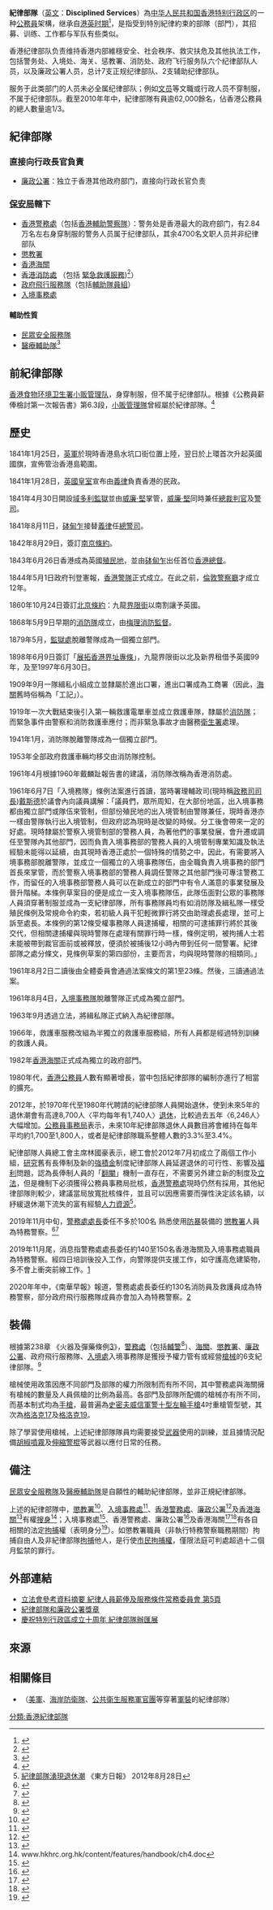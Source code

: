 '''紀律部隊'''（[[英文|英文]]：'''Disciplined Services'''）為[[香港|中华人民共和国香港特别行政区]]的一种[[香港公務員|公務員]]架構，继承自[[英屬香港|港英时期]]<ref name="英軍來港教步操">{{cite news |title=警隊邀英軍來港教步操　網站冷處理FB無發相　指無計劃請解放軍 |url=https://www.thestandnews.com/politics/%E8%AD%A6%E9%9A%8A%E9%82%80%E8%8B%B1%E8%BB%8D%E4%BE%86%E6%B8%AF%E6%95%99%E6%AD%A5%E6%93%8D-%E5%86%B7%E8%99%95%E7%90%86%E7%B6%B2%E7%AB%99fb%E7%84%A1%E7%99%BC%E7%9B%B8-%E6%8C%87%E7%84%A1%E8%A8%88%E5%8A%83%E8%AB%8B%E8%A7%A3%E6%94%BE%E8%BB%8D/ |accessdate=2021-03-11 |work=立場新聞 |date=2016-12-29 |archive-date=2021-03-13 |archive-url=https://web.archive.org/web/20210313175643/https://www.thestandnews.com/politics/%E8%AD%A6%E9%9A%8A%E9%82%80%E8%8B%B1%E8%BB%8D%E4%BE%86%E6%B8%AF%E6%95%99%E6%AD%A5%E6%93%8D-%E5%86%B7%E8%99%95%E7%90%86%E7%B6%B2%E7%AB%99fb%E7%84%A1%E7%99%BC%E7%9B%B8-%E6%8C%87%E7%84%A1%E8%A8%88%E5%8A%83%E8%AB%8B%E8%A7%A3%E6%94%BE%E8%BB%8D/ |dead-url=no }}</ref>，是指受到特別紀律約束的部隊（部門），其招募、训练、工作都与军队有些类似。

香港纪律部队负责维持香港内部維穩安全、社会秩序、救灾扶危及其他执法工作，包括警务处、入境处、海关、惩教署、消防处、政府飞行服务队六个纪律部队人员，以及廉政公署人员，总计7支正规纪律部队、2支辅助纪律部队。

服务于此类部门的人员未必全属纪律部队；例如[[文员|文员]]等文職或行政人员不穿制服，不属于纪律部队。截至2010年年中，紀律部隊有員逾62,000餘名，佔香港公務員的總人數量逾1/3。

==紀律部隊==

===直接向行政長官負責===
*[[廉政公署_(香港)|廉政公署]]：独立于香港其他政府部门，直接向行政长官负责

===[[保安局_(香港)|保安局]]轄下===
*[[香港警務處|香港警務處]]（包括[[香港輔助警察隊|香港輔助警察隊]]）：警务处是香港最大的政府部门，有2.84万名左右身穿制服的警务人员属于纪律部队，其余4700名文职人员并非纪律部队
*[[懲教署|懲教署]]
*[[香港海關|香港海關]]
*[[香港消防處|香港消防處]] （包括 [[緊急救護服務|緊急救護服務]])<ref>{{Cite web |url=http://www.hkfsd.gov.hk/chi/source/safety/Ambulance_Services_in_HK.pdf |title=存档副本 |accessdate=2018-07-18 |archive-date=2018-06-13 |archive-url=https://web.archive.org/web/20180613234531/http://www.hkfsd.gov.hk/chi/source/safety/Ambulance_Services_in_HK.pdf |dead-url=no }}</ref>）
*[[政府飛行服務隊|政府飛行服務隊]]（包括[[輔助隊員組|輔助隊員組]]）
*[[入境事務處|入境事務處]]
====輔助性質====
*[[民眾安全服務隊|民眾安全服務隊]]
*[[醫療輔助隊|醫療輔助隊]]<ref>{{cite web|url=http://www.csb.gov.hk/tc_chi/info/files/20091020_disciplined_chi.pdf|title=有關文職首長級職系及紀律部隊職系架構檢討的兩份報告書|publisher=|accessdate=2012-04-03|archive-date=2010-07-04|archive-url=https://web.archive.org/web/20100704212843/http://www.csb.gov.hk/tc_chi/info/files/20091020_disciplined_chi.pdf|dead-url=yes}}</ref>

==前紀律部隊==
[[食物環境衞生署|香港食物环境卫生署]][[小販管理隊|小贩管理队]]，身穿制服，但不属于纪律部队。根據《公務員薪俸檢討第一次報告書》第6.3段，[[小販管理隊|小販管理隊]]曾經屬於紀律部隊。<ref>{{Cite web |url=https://www.jsscs.gov.hk/reports/ch/02/report/r02_chi_ch06_1.pdf |title=存档副本 |accessdate=2019-03-07 |archive-date=2018-11-23 |archive-url=https://web.archive.org/web/20181123000833/https://www.jsscs.gov.hk/reports/ch/02/report/r02_chi_ch06_1.pdf |dead-url=no }}</ref>

==歷史==
1841年1月25日，[[英國軍隊|英軍]]於現時香港島水坑口街位置上陸，翌日於上環首次升起英國國旗，宣佈管治香港島範圍。

1841年1月28日，[[英國皇室|英國皇室]]宣布由[[義律|義律]]負責香港的民政。

1841年4月30日開設[[域多利監獄|域多利監獄]]並由[[威廉·堅|威廉·堅]]掌管，[[威廉·堅|威廉·堅]]同時兼任[[總裁判官|總裁判官]]及[[警司|警司]]。

1841年8月11日，[[砵甸乍|砵甸乍]]接替[[查理·义律|義律]]任[[總警司|總警司]]。

1842年8月29日，簽訂[[南京條約|南京條約]]。

1843年6月26日香港成為英國[[殖民地|殖民地]]，並由[[砵甸乍|砵甸乍]]出任首位[[香港總督|香港總督]]。

1844年5月1日政府刊登憲報，[[香港警務處|香港警隊]]正式成立。在此之前，[[倫敦警察廳|倫敦警察廳]]才成立12年。

1860年10月24日簽訂[[北京條約|北京條約]]：九龍[[界限街|界限街]]以南割讓予英國。

1868年5月9日早期的[[香港消防處|消防隊]]成立，由[[查理士·梅理|梅理]][[香港消防處#歷任首長|消防監督]]。

1879年5月，[[懲教署|監獄處]]脫離警隊成為一個獨立部門。

1898年6月9日簽訂「[[展拓香港界址專條|展拓香港界址專條]]」，九龍界限街以北及新界租借予英國99年，及至1997年6月30日。

1909年9月一隊緝私小組成立並隸屬於進出口署，進出口署成為工商署（因此，[[香港海關|海關]]舊時俗稱為「工記」）。

1919年一次大戰結束後引入第一輛救護電單車並成立救護車隊，隸屬於[[香港消防處|消防隊]]；而緊急事件由警察和消防救護車應付；而非緊急事故才由醫務[[衛生署|衛生署]]處理。

1941年1月，消防隊脫離警隊成為一個獨立部門。

1953年全部政府救護車輛均移交由消防隊控制。

1961年4月根據1960年戴麟趾報告書的建議，消防隊改稱為香港消防處。

1961年6月7日「入境務隊」條例法案進行首讀，當時署理輔政司(現時稱[[政務司司長|政務司司長]])[[戴斯德|戴斯德]]於議會內向議員講解：「議員們，眾所周知，在大部份地區，出入境事務都由獨立部門或隊伍來管制，但部份殖民地的出入境管制由警隊兼任，現時香港亦一樣由警隊執行出入境管制，但政府認為現時是改變的時候。分工後會帶來一定的好處。現時隸屬於警察入境管制部的警務人員，為著他們的事業發展，會升遷或調任至警隊內其他部門，因而負責入境事務部的警務人員的入境管制專業知識及執法經驗未能得以延續，由其現時香港正處於一個特殊的情勢之中，因此，有需要將入境事務部脫離警隊，並成立一個獨立的入境事務隊伍，由全職負責入境事務的部門首長來掌管，而於警察入境事務部的警務人員調任警隊之其他部門後可專注警務工作，而留任的入境事務部警務人員可以在新成立的部門中有令人滿意的事業發展及晉升階梯。本條例草案目的便是成立一支入境事務隊伍，此隊伍面對公眾的事務隊人員須穿著制服並成為一支紀律部隊，所有事務隊員均有如消防隊及緝私隊一樣受殖民條例及常規命令約束，若初級人員干犯輕微罪行將交由助理處長處理，並可上訴至處長。本條例的第12條受權事務隊人員逮捕權，相關的可逮捕罪行將於其後交代，但相關逮捕權與現時警隊在處理有關罪行時一樣，條例定明，被拘捕人士若未能被帶到裁官面前或被釋放，便須於被捕後12小時內帶到任何一間警署。紀律部隊之處分條文，見條例草案的第四部份，主要而言，均與現時警隊的相類同。」

1961年8月2日二讀後由全體委員會通過法案條文的第1至23條。然後，三讀通過法案。

1961年8月4日，[[入境事務處|入境事務隊]]脫離警隊正式成為獨立部門。

1963年9月透過立法，將緝私隊正式納入為紀律部隊。

1966年，救護車服務改組為半獨立的救護車服務組，所有人員都是經過特別訓練的救護人員。

1982年[[香港海關|香港海關]]正式成為獨立的政府部門。

1980年代，[[香港公務員|香港公務員]]人數有顯著增長，當中包括紀律部隊的編制亦進行了相當的擴充。

2012年，於1970年代至1980年代聘請的紀律部隊人員開始退休，使到未來5年的退休潮會有高達8,700人〈平均每年有1,740人〉[[退休|退休]]，比較過去五年〈6,246人〉大幅增加。[[公務員事務局|公務員事務局]]表示，未來10年紀律部隊退休人員數目將會維持在每年平均約1,700至1,800人，或者是紀律部隊職系整體人數的3.3%至3.4%。

紀律部隊人員總工會主席林國豪表示，總工會於2012年7月初成立了兩個工作小組，[[研究|研究]]舊有長俸制及新的[[強積金|強積金]]制度紀律部隊人員延遲退休的可行性、影響及[[福利|福利]]問題，認為長俸制人員的「[[翻閹|翻閹]]」機制一直存在，不需要另外建立新的制度及[[立法|立法]]，但是機制下必須獲得公務員事務局批核，[[香港警務處|香港警務處]]現時仍然有採用，其他紀律部隊則較少，建議當局放寬批核條件，並且可以因應需要而彈性決定該名額，以紓緩退休潮下流失的富有經驗[[人力資源|人力資源]]<ref>[http://orientaldaily.on.cc/cnt/news/20120828/00176_052.html 紀律部隊湧現退休潮] {{Wayback|url=http://orientaldaily.on.cc/cnt/news/20120828/00176_052.html |date=20120831012519 }} 《東方日報》 2012年8月28日</ref>。

2019年11月中旬，[[警務處處長|警務處處長]]委任不多於100名 熟悉使用[[防暴警察|防暴]]裝備的 [[懲教署|懲教署]]人員 為特務警察。<ref>{{Cite web |url=https://www.info.gov.hk/gia/general/201911/14/P2019111400532.htm |title=香港政府 |accessdate=2019-11-15 |archive-date=2019-11-15 |archive-url=https://web.archive.org/web/20191115004636/https://www.info.gov.hk/gia/general/201911/14/P2019111400532.htm |dead-url=no }}</ref><ref>{{cite web |title=警務處長委任百名懲教人員作「特別任務警察」 |url=https://news.mingpao.com/ins/%e6%b8%af%e8%81%9e/article/20191114/s00001/1573719264759 |website=[[明報|明報]] |accessdate=2019-11-15 |archive-date=2019-11-15 |archive-url=https://web.archive.org/web/20191115004641/https://news.mingpao.com/ins/%25E6%25B8%25AF%25E8%2581%259E/article/20191114/s00001/1573719264759 |dead-url=no }}</ref>

2019年11月尾，消息指警務處處長委任約140至150名香港海關及入境事務處職員為特務警察。經四日培訓後投入工作，向警隊提供支援工作，如守護高危建築物，多不會上衝突前線工作。[https://www.hk01.com/%E7%A4%BE%E6%9C%83%E6%96%B0%E8%81%9E/401754/%E9%80%83%E7%8A%AF%E6%A2%9D%E4%BE%8B-%E6%B6%88%E6%81%AF-%E5%85%A5%E5%A2%83%E8%99%95%E6%B5%B7%E9%97%9C%E6%8A%BD%E8%AA%BF150%E4%BA%BA-%E4%B8%8B%E5%91%A8%E5%8A%A0%E5%85%A5%E7%95%B6%E7%89%B9%E5%8B%99%E8%AD%A6%E5%AF%9F]{{Wayback|url=https://www.hk01.com/%E7%A4%BE%E6%9C%83%E6%96%B0%E8%81%9E/401754/%E9%80%83%E7%8A%AF%E6%A2%9D%E4%BE%8B-%E6%B6%88%E6%81%AF-%E5%85%A5%E5%A2%83%E8%99%95%E6%B5%B7%E9%97%9C%E6%8A%BD%E8%AA%BF150%E4%BA%BA-%E4%B8%8B%E5%91%A8%E5%8A%A0%E5%85%A5%E7%95%B6%E7%89%B9%E5%8B%99%E8%AD%A6%E5%AF%9F |date=20210112172547 }} 

2020年年中，《南華早報》報道，警務處處長委任約130名消防員及救護員成為特務警察，部分政府飛行服務隊成員亦會加入為特務警察。[https://www.post852.com/305594/%E3%80%90%E7%A7%BB%E4%BA%A4%E9%80%83%E7%8A%AF%E4%BF%AE%E4%BE%8B%E3%80%91%E3%80%8A%E5%8D%97%E6%97%A9%E3%80%8B%EF%BC%9A%E7%B4%84130%E6%B6%88%E9%98%B2%E6%95%91%E8%AD%B7%E5%B0%87%E6%88%90%E7%89%B9/]{{Wayback|url=https://www.post852.com/305594/%E3%80%90%E7%A7%BB%E4%BA%A4%E9%80%83%E7%8A%AF%E4%BF%AE%E4%BE%8B%E3%80%91%E3%80%8A%E5%8D%97%E6%97%A9%E3%80%8B%EF%BC%9A%E7%B4%84130%E6%B6%88%E9%98%B2%E6%95%91%E8%AD%B7%E5%B0%87%E6%88%90%E7%89%B9/ |date=20210313175649 }}

==裝備==
根據第238章 《火器及彈藥條例[https://www.elegislation.gov.hk/hk/cap238!zh-Hant-HK?xpid=ID_1438402879055_002]{{Wayback|url=https://www.elegislation.gov.hk/hk/cap238!zh-Hant-HK?xpid=ID_1438402879055_002 |date=20210313175701 }}》，[[香港警務處|警務處]]（包括[[香港輔助警察隊|輔警]]<ref>{{cite web|url=https://news.mingpao.com/ins/instantnews/web_tc/article/20170701/s00001/1498902870238|title=輔警警長警署佩槍上彈走火意外 (19:02) - 20170701 - 港聞|website=即時新聞 instant news|accessdate=2017-11-17|archive-date=2017-11-17|archive-url=https://web.archive.org/web/20171117065746/https://news.mingpao.com/ins/instantnews/web_tc/article/20170701/s00001/1498902870238|dead-url=no}}</ref>）、[[香港海關|海關]]、[[懲教署|懲教署]]、[[廉政公署|廉政公署]]、政府飛行服務隊、[[入境事務處|入境處]]入境事務隊是獲授予權力管有或經營[[槍械|槍械]]的6支紀律部隊。<ref>{{cite web|title=香港懲教署二零零九年年報|url=http://www.csd.gov.hk/annualreview/2009_long/big5/chapter4/index.htm|work=槍械訓練|accessdate=2014年7月1日|archive-date=2014年7月14日|archive-url=https://web.archive.org/web/20140714152512/http://www.csd.gov.hk/annualreview/2009_long/big5/chapter4/index.htm|dead-url=no}}</ref>

槍械使用政策因應不同部門及部隊的權力所限制而有所不同，其中警務處與海關擁有槍械的數量及人員佩槍的比例為最高。各部門及部隊所配備的槍械亦有所不同，而基本制式均為[[手槍|手槍]]，最普遍為[[史密斯威森軍警型左輪手槍|史密夫威信軍警十型左輪手槍]]4吋重槍管型號，其次為[[格洛克17|格洛克17]]及[[格洛克19|格洛克19]]。

除了學習使用槍械，上述紀律部隊隊員均需要接受[[武器|武器]]使用的訓練，並且據情況配備[[胡椒噴霧|胡椒噴霧]]及[[伸縮警棍|伸縮警棍]]等武器以應付日常的任務。

== 備注 ==
[[民眾安全服務隊|民眾安全服務隊]]及[[醫療輔助隊|醫療輔助隊]]是自願性的輔助紀律部隊，並非正規紀律部隊。

上述的紀律部隊中，[[懲教署|懲教署]]<ref>{{cite web|url=http://news.rthk.hk/rthk/ch/component/k2/1364346-20171112.htm|title=黃之鋒在囚曾脫光衣服搜身問話 林國良：署方沒這要求|publisher=香港電台|accessdate=2017-11-16|archive-date=2017-11-16|archive-url=https://web.archive.org/web/20171116133747/http://news.rthk.hk/rthk/ch/component/k2/1364346-20171112.htm|dead-url=no}}</ref>、[[入境事務處|入境事務處]]<ref>{{cite web|url=https://hk.news.appledaily.com/local/daily/article/20150625/19197435|title=入境處去年脫衣搜身五千宗|website=蘋果日報|accessdate=2017-12-12|archive-date=2017-12-12|archive-url=https://web.archive.org/web/20171212195105/https://hk.news.appledaily.com/local/daily/article/20150625/19197435|dead-url=no}}</ref>、[[香港警務處|香港警務處]]、[[廉政公署_(香港)|廉政公署]]<ref>{{Cite web |url=https://topick.hket.com/article/1967976/ |title=直擊ICAC工作日常 廉政人員如何地氈式搜身？ |accessdate=2018-10-23 |archive-date=2018-10-23 |archive-url=https://web.archive.org/web/20181023080249/https://topick.hket.com/article/1967976/ |dead-url=no }}</ref>及[[香港海關|香港海關]]<ref>{{cite web|url=https://news.mingpao.com/pns/dailynews/web_tc/article/20160125/s00002/1453658643853|title=港商脫褲搜身 海關稱「循例」 感受辱投訴：畀個說法我|website=明報|accessdate=2017-11-16|archive-date=2017-11-16|archive-url=https://web.archive.org/web/20171116132931/https://news.mingpao.com/pns/dailynews/web_tc/article/20160125/s00002/1453658643853|dead-url=no}}</ref>有權[[人身搜查|搜身]]<ref>www.hkhrc.org.hk/content/features/handbook/ch4.doc</ref>；入境事務處<ref>{{Cite web |url=http://www.immd.gov.hk/pdf/arrestguide_tc.pdf |title=存档副本 |accessdate=2017-11-16 |archive-date=2017-10-25 |archive-url=https://web.archive.org/web/20171025080750/http://www.immd.gov.hk/pdf/arrestguide_tc.pdf |dead-url=no }}</ref>、香港警務處、廉政公署<ref>{{Cite web |url=https://www.icac.org.hk/tc/about/power/index.html |title=關於廉署>法定權力 |accessdate=2018-10-23 |archive-date=2018-10-09 |archive-url=https://web.archive.org/web/20181009014137/https://www.icac.org.hk/tc/about/power/index.html |dead-url=no }}</ref>及香港海關<ref>{{Cite web |url=http://www.customs.gov.hk/filemanager/common/pdf/pdf_publications/statement_on_arrest_and_detention_tc.pdf |title=存档副本 |accessdate=2017-11-16 |archive-date=2017-12-15 |archive-url=https://web.archive.org/web/20171215024049/http://www.customs.gov.hk/filemanager/common/pdf/pdf_publications/statement_on_arrest_and_detention_tc.pdf |dead-url=no }}</ref><ref>{{cite web|url=https://books.google.com.hk/books?id=9g86DwAAQBAJ|title=投考海關實戰天書|first=|last=李耀權|date=2017-05-22|publisher=Red Publish|via=Google Books|accessdate=2017-11-16|archive-date=2017-11-16|archive-url=https://web.archive.org/web/20171116133452/https://books.google.com.hk/books?id=9g86DwAAQBAJ|dead-url=no}}</ref>有各自相關的法定[[逮捕|拘捕]]權（表明身分<ref>{{cite web|url=https://news.mingpao.com/pns/dailynews/web_tc/article/20171004/s00002/1507053485361|title=涉勒索疑犯2萬 休班警被捕 任商罪科警長被查出欠債 - 20171004 - 港聞 - 港聞二|website=明報新聞網 - 每日明報 daily news|accessdate=2017-11-16|archive-date=2017-11-16|archive-url=https://web.archive.org/web/20171116134200/https://news.mingpao.com/pns/dailynews/web_tc/article/20171004/s00002/1507053485361|dead-url=no}}</ref>）。如懲教署職員（非執行特務警察職務期間）拘捕自由人及非紀律部隊[[逮捕|拘捕]]他人，是行使[[公民逮捕|市民拘捕權]]，僅限法庭可判處超過十二個月監禁的罪行。

==外部連結==
*[http://www.jsscs.gov.hk/ch/scds/scds.htm 立法會參考資料摘要 紀律人員薪俸及服務條件常務委員會 第5頁]{{Wayback|url=http://www.jsscs.gov.hk/ch/scds/scds.htm |date=20100725142824 }}
*[http://www.protocol.gov.hk/chi/honours/hon_icac.html 紀律部隊和廉政公署獎章]{{Wayback|url=http://www.protocol.gov.hk/chi/honours/hon_icac.html |date=20110907024030 }}
*[http://www.police.gov.hk/offbeat/847/chi/n11.htm 慶祝特別行政區成立十周年 紀律部隊辦匯展]{{Wayback|url=http://www.police.gov.hk/offbeat/847/chi/n11.htm |date=20160304125704 }}

==來源==
<div class="references-small">
<references />
</div>

==相關條目==
*{{Link-en|美國制服部隊|Uniformed services of the United States}}（[[美軍|美軍]]、[[美國海岸防衛隊|海岸防衛隊]]、[[美國公共衛生服務軍官團|公共衛生服務軍官團]]等穿著[[軍裝|軍裝]]的紀律部隊）

[[分類:香港紀律部隊|分類:香港紀律部隊]]